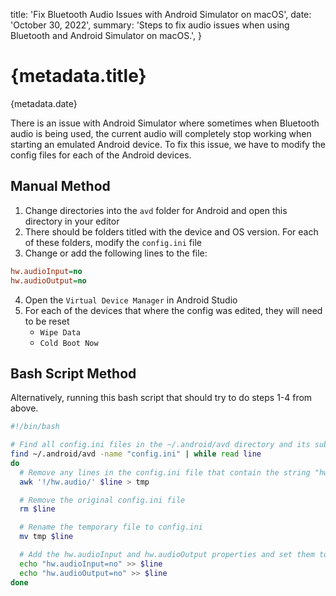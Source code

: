 
  title: 'Fix Bluetooth Audio Issues with Android Simulator on macOS',
  date: 'October 30, 2022',
  summary:
    'Steps to fix audio issues when using Bluetooth and Android Simulator on macOS.',
}

# {metadata.title}

<Date>{metadata.date}</Date>

There is an issue with Android Simulator where sometimes when Bluetooth audio is being used, the current audio will completely stop working when starting an emulated Android device. To fix this issue, we have to modify the config files for each of the Android devices.

## Manual Method

1. Change directories into the `avd` folder for Android and open this directory in your editor
2. There should be folders titled with the device and OS version. For each of these folders, modify the `config.ini` file
3. Change or add the following lines to the file:

```ini title="config.ini"
hw.audioInput=no
hw.audioOutput=no
```

4. Open the `Virtual Device Manager` in Android Studio
5. For each of the devices that where the config was edited, they will need to be reset
   - `Wipe Data`
   - `Cold Boot Now`

## Bash Script Method

Alternatively, running this bash script that should try to do steps 1-4 from above.

```bash title="fix-android-emulator-bluetooth-audio.sh" showlinenumbers="true"
#!/bin/bash

# Find all config.ini files in the ~/.android/avd directory and its subdirectories
find ~/.android/avd -name "config.ini" | while read line
do
  # Remove any lines in the config.ini file that contain the string "hw.audio" and save to a temporary file
  awk '!/hw.audio/' $line > tmp

  # Remove the original config.ini file
  rm $line

  # Rename the temporary file to config.ini
  mv tmp $line

  # Add the hw.audioInput and hw.audioOutput properties and set them to "no"
  echo "hw.audioInput=no" >> $line
  echo "hw.audioOutput=no" >> $line
done
```
